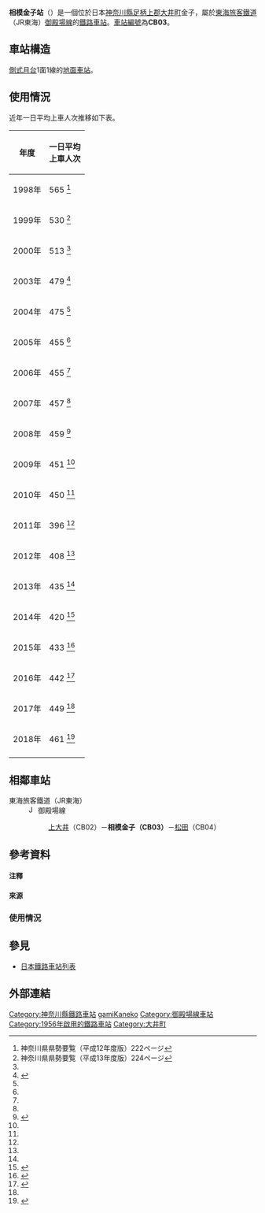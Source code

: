 {{日本車站資訊
|公司色 = #f77321
|文字色 =
|站名 = 相模金子站
|圖片 = Sagami-Kaneko-Sta.jpg
|圖片說明= 車站入口（2008年4月）
|日文原名= 相模金子
|平假名= さがみかねこ
|羅馬拼音= Sagami-Kaneko
|電報略號= カネ
|所在地 = {{JPN}}[[神奈川縣|神奈川縣]][[足柄上郡|足柄上郡]][[大井町|大井町]]金子
|坐標 = {{coord|35|20|2.5|N|139|9|1|E|display=inline,title}}
|車站構造 = [[地面車站|地面車站]]
|月台配置 = 1面1線
|啟用年月日= 1956年（[[昭和|昭和]]31年）12月25日
|乘客人數= 461
|上下車人次=
|統計年度= 2018年
|備註 = [[無人站|站員無配置站]]
|adjacent = {{Adjacent stations|system=東海旅客鐵道|line=CB|left=上大井|right=松田|note-left=CB02<br />1.8km|note-mid={{JR海車站編號|CB|03}}<br />距離[[國府津站|國府津]]8.3km|note-right=CB04<br />1.9km}}
}}

'''相模金子站'''（{{jpn|j=相模金子駅|hg=さがみかねこえき|rm=Sagami-Kaneko eki|f=y}}）是一個位於日本[[神奈川縣|神奈川縣]][[足柄上郡|足柄上郡]][[大井町|大井町]]金子，屬於[[東海旅客鐵道|東海旅客鐵道]]（JR東海）[[御殿場線|御殿場線]]的[[鐵路車站|鐵路車站]]。[[車站編號|車站編號]]為'''CB03'''。

== 車站構造 ==
[[側式月台|側式月台]]1面1線的[[地面車站|地面車站]]。

== 使用情況 ==
近年一日平均上車人次推移如下表。
{| class="wikitable" style="text-align:right;"
|-
!年度
!一日平均<br>上車人次
|-
|1998年
|565 <ref group="利用客数">神奈川県県勢要覧（平成12年度版）222ページ</ref>
|-
|1999年
|530 <ref group="利用客数" name="youran2001">神奈川県県勢要覧（平成13年度版）224ページ</ref>
|-
|2000年
|513 <ref group="利用客数" name="youran2001" />
|-
|2003年
|479 <ref group="利用客数" name="ooi">{{PDFlink|[http://www.town.oi.kanagawa.jp/chosei/toukei/youran/h20/6_koutu.pdf 大井町「平成20年度 統計要覧」]}}</ref>
|-
|2004年
|475 <ref group="利用客数" name="ooi" />
|-
|2005年
|455 <ref group="利用客数" name="ooi" />
|-
|2006年
|455 <ref group="利用客数" name="ooi" />
|-
|2007年
|457 <ref group="利用客数" name="ooi" />
|-
|2008年
|459 <ref group="利用客数" name="ooi2012">{{PDFlink|[http://www.town.oi.kanagawa.jp/chosei/toukei/youran/h24/7koutuunyu.pdf 大井町「平成24年度 統計要覧」]}}</ref>
|-
|2009年
|451 <ref group="利用客数" name="ooi2012" />
|-
|2010年
|450 <ref group="利用客数" name="ooi2012" />
|-
|2011年
|396 <ref group="利用客数" name="ooi2012" />
|-
|2012年
|408 <ref group="利用客数" name="ooi2012" />
|-
|2013年
|435 <ref group="利用客数" name="ooi2012" />
|-
|2014年
|420 <ref group="利用客数" name="ooi2015">{{PDFlink|[http://www.town.oi.kanagawa.jp/chosei/toukei/youran/h27/7koutuunyu.pdf 大井町「平成27年度 統計要覧」]}}</ref>
|-
|2015年
|433 <ref group="利用客数" name="ooi2016">{{PDFlink|[http://www.town.oi.kanagawa.jp/chosei/toukei/youran/h28/6koutu.pdf 大井町「平成28年度 統計要覧」]}}</ref>
|-
|2016年
|442 <ref group="利用客数" name="ooi2017">{{PDFlink|[https://www.town.oi.kanagawa.jp/uploaded/attachment/3737.pdf 大井町「平成29年度 統計要覧」]}}</ref>
|-
|2017年
|449 <ref group="利用客数" name="ooi2019" />
|-
|2018年
|461 <ref group="利用客数" name="ooi2019">{{PDFlink|[https://www.town.oi.kanagawa.jp/uploaded/attachment/5422.pdf 大井町「令和元年度 統計要覧」]}}</ref>
|-
|}

== 相鄰車站 ==
; 東海旅客鐵道（JR東海）
: [[File:JR_Central_Gotemba_Line.svg|15px]] 御殿場線
:: [[上大井站|上大井]]（CB02）－'''相模金子（CB03）'''－[[松田站|松田]]（CB04）

== 參考資料 ==
==== 注釋 ====
{{Reflist|group="注釋"}}

==== 來源 ====
{{Reflist}}

=== 使用情況 ===
{{Reflist|group="利用客数"|2}}

== 參見 ==
{{commonscat|Sagami-Kaneko Station}}
* [[日本鐵路車站列表|日本鐵路車站列表]]

== 外部連結 ==

{{御殿場線}}

{{DEFAULTSORT:Sagami-Kaneko}}
[[Category:神奈川縣鐵路車站|Category:神奈川縣鐵路車站]]
[[Category:日本鐵路車站_Sa|gamiKaneko]]
[[Category:御殿場線車站|Category:御殿場線車站]]
[[Category:1956年啟用的鐵路車站|Category:1956年啟用的鐵路車站]]
[[Category:大井町|Category:大井町]]
